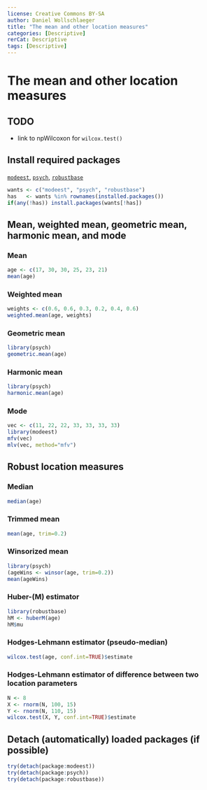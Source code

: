 ```yaml
---
license: Creative Commons BY-SA
author: Daniel Wollschlaeger
title: "The mean and other location measures"
categories: [Descriptive]
rerCat: Descriptive
tags: [Descriptive]
---
```


The mean and other location measures
=========================

TODO
-------------------------

 - link to npWilcoxon for `wilcox.test()`

Install required packages
-------------------------

[`modeest`](http://cran.r-project.org/package=modeest), [`psych`](http://cran.r-project.org/package=psych), [`robustbase`](http://cran.r-project.org/package=robustbase)

```r
wants <- c("modeest", "psych", "robustbase")
has   <- wants %in% rownames(installed.packages())
if(any(!has)) install.packages(wants[!has])
```

Mean, weighted mean, geometric mean, harmonic mean, and mode
-------------------------

### Mean

```r
age <- c(17, 30, 30, 25, 23, 21)
mean(age)
```

### Weighted mean

```r
weights <- c(0.6, 0.6, 0.3, 0.2, 0.4, 0.6)
weighted.mean(age, weights)
```

### Geometric mean

```r
library(psych)
geometric.mean(age)
```

### Harmonic mean

```r
library(psych)
harmonic.mean(age)
```

### Mode

```r
vec <- c(11, 22, 22, 33, 33, 33, 33)
library(modeest)
mfv(vec)
mlv(vec, method="mfv")
```

Robust location measures
-------------------------

### Median

```r
median(age)
```

### Trimmed mean

```r
mean(age, trim=0.2)
```

### Winsorized mean

```r
library(psych)
(ageWins <- winsor(age, trim=0.2))
mean(ageWins)
```

### Huber-\(M\) estimator

```r
library(robustbase)
hM <- huberM(age)
hM$mu
```

### Hodges-Lehmann estimator (pseudo-median)

```r
wilcox.test(age, conf.int=TRUE)$estimate
```

### Hodges-Lehmann estimator of difference between two location parameters

```r
N <- 8
X <- rnorm(N, 100, 15)
Y <- rnorm(N, 110, 15)
wilcox.test(X, Y, conf.int=TRUE)$estimate
```

Detach (automatically) loaded packages (if possible)
-------------------------

```r
try(detach(package:modeest))
try(detach(package:psych))
try(detach(package:robustbase))
```

